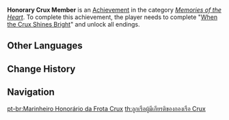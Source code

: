 {{Achievement Infobox
|title        = 
|id           = 84122
|order id     = 6900
|category     = Memories of the Heart
|description  = Complete "[[When the Crux Shines Bright]]" and unlock all endings.
|requirements = 
|primogems    = 20
|tracking     = 
|quest        = When the Crux Shines Bright
|topic        = 
}}
'''Honorary Crux Member''' is an [[Achievement]] in the category ''[[Memories of the Heart]]''. To complete this achievement, the player needs to complete "[[When the Crux Shines Bright]]" and unlock all endings.
<!--
==Trivia==

==Video Guides==
{{EVT
|video1   = 
|caption1 = 
}}
-->
==Other Languages==
{{Other Languages|default_hidden=1
|en      = Honorary Crux Member
|zhs     = 南十字荣誉船员
|zhs_rm  = Nánshízì Róngyù Chuányuán
|zht     = 南十字榮譽船員
|zht_rm  = Nánshízì Róngyù Chuányuán
|ja      = 南十字栄誉船員
|ja_rm   = Minamijuuji Eiyo Sen'in
|ko      = 남십자함대 명예 선원
|ko_rm   = Namsipjahamdae Myeong'ye Seonwon
|es      = (Marinero Honorario/Marinera Honoraria) de la Flota Crux
|fr      = Membre d'honneur du Crux
|ru      = Почётный член экипажа Южного Креста
|th      = ลูกเรือผู้มีเกียรติของกองเรือ Crux
|th_rm   = 
|vi      = Thành Viên Danh Dự Nam Thập Tự
|de      = Ehrenmitglied der Crux
|id      = Anggota Kehormatan Crux
|pt      = (Marinheiro Honorário/Marinheira Honorária) da Frota Crux
}}

==Change History==
{{Change History|2.3}}
<!--
==References==
{{Reflist}}
-->
==Navigation==
{{Achievement Navbox|Memories of the Heart}}

[[pt-br:Marinheiro Honorário da Frota Crux]]
[[th:ลูกเรือผู้มีเกียรติของกองเรือ Crux]]